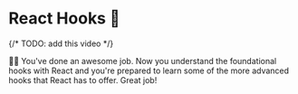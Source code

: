 # React Hooks 🎣

{/* TODO: add this video */}

👨‍💼 You've done an awesome job. Now you understand the foundational hooks with
React and you're prepared to learn some of the more advanced hooks that React
has to offer. Great job!
